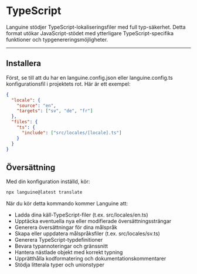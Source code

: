 # TypeScript

Languine stödjer TypeScript-lokaliseringsfiler med full typ-säkerhet. Detta format utökar JavaScript-stödet med ytterligare TypeScript-specifika funktioner och typgenereringsmöjligheter.

---

## Installera

Först, se till att du har en languine.config.json eller languine.config.ts konfigurationsfil i projektets rot. Här är ett exempel:

```json
{
  "locale": {
    "source": "en",
    "targets": ["sv", "de", "fr"]
  },
  "files": {
    "ts": {
      "include": ["src/locales/[locale].ts"]
    }
  }
}
```

## Översättning

Med din konfiguration inställd, kör:

```bash
npx languine@latest translate
```

När du kör detta kommando kommer Languine att:

- Ladda dina käll-TypeScript-filer (t.ex. src/locales/en.ts)
- Upptäcka eventuella nya eller modifierade översättningssträngar
- Generera översättningar för dina målspråk
- Skapa eller uppdatera målspråksfiler (t.ex. src/locales/sv.ts)
- Generera TypeScript-typdefinitioner
- Bevara typannoteringar och gränssnitt
- Hantera nästlade objekt med korrekt typning
- Upprätthålla kodformatering och dokumentationskommentarer
- Stödja litterala typer och unionstyper
